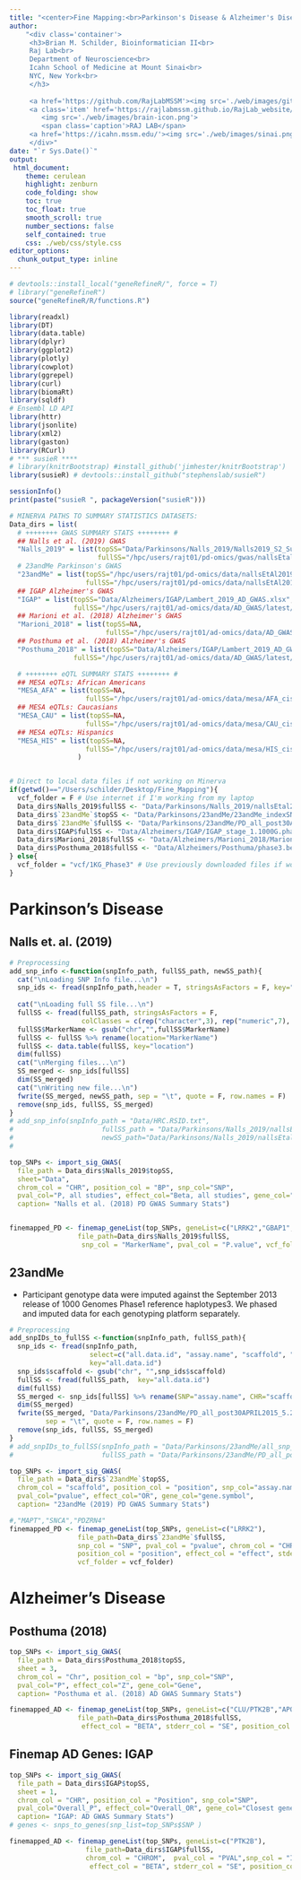 ```yaml
---
title: "<center>Fine Mapping:<br>Parkinson's Disease & Alzheimer's Disease</center>" 
author: 
    "<div class='container'>
     <h3>Brian M. Schilder, Bioinformatician II<br>
     Raj Lab<br>
     Department of Neuroscience<br>
     Icahn School of Medicine at Mount Sinai<br>
     NYC, New York<br>
     </h3> 
     
     <a href='https://github.com/RajLabMSSM'><img src='./web/images/github.png'></a> 
     <a class='item' href='https://rajlabmssm.github.io/RajLab_website/'>
        <img src='./web/images/brain-icon.png'>
        <span class='caption'>RAJ LAB</span>
     <a href='https://icahn.mssm.edu/'><img src='./web/images/sinai.png'></a>
     </div>"
date: "`r Sys.Date()`"
output:
 html_document:
    theme: cerulean
    highlight: zenburn
    code_folding: show
    toc: true
    toc_float: true
    smooth_scroll: true
    number_sections: false
    self_contained: true
    css: ./web/css/style.css
editor_options: 
  chunk_output_type: inline
--- 
```


```r
# devtools::install_local("geneRefineR/", force = T)
# library("geneRefineR") 
source("geneRefineR/R/functions.R") 

library(readxl)
library(DT)
library(data.table)
library(dplyr)
library(ggplot2)
library(plotly)
library(cowplot)
library(ggrepel)
library(curl)
library(biomaRt)
library(sqldf)
# Ensembl LD API
library(httr)
library(jsonlite)
library(xml2)
library(gaston)
library(RCurl)
# *** susieR ****
# library(knitrBootstrap) #install_github('jimhester/knitrBootstrap')
library(susieR) # devtools::install_github("stephenslab/susieR")

sessionInfo()
print(paste("susieR ", packageVersion("susieR"))) 

# MINERVA PATHS TO SUMMARY STATISTICS DATASETS: 
Data_dirs = list(
  # ++++++++ GWAS SUMMARY STATS ++++++++ #
  ## Nalls et al. (2019) GWAS
  "Nalls_2019" = list(topSS="Data/Parkinsons/Nalls_2019/Nalls2019_S2_SummaryStats.xlsx",
                      fullSS="/hpc/users/rajt01/pd-omics/gwas/nallsEtal2019_no23andMe.tab.txt"),
  # 23andMe Parkinson's GWAS
  "23andMe" = list(topSS="/hpc/users/rajt01/pd-omics/data/nallsEtAl2019/23andme/23andMe_indexSNPs.xlsx",
                   fullSS="/hpc/users/rajt01/pd-omics/data/nallsEtAl2019/23andme/PD_all_post30APRIL2015_5.2_extended.txt"),
  ## IGAP Alzheimer's GWAS
  "IGAP" = list(topSS="Data/Alzheimers/IGAP/Lambert_2019_AD_GWAS.xlsx",
                fullSS="/hpc/users/rajt01/ad-omics/data/AD_GWAS/latest/IGAP_stage_1.1000G.phase3.20130502.tsv"),
  ## Marioni et al. (2018) Alzheimer's GWAS
  "Marioni_2018" = list(topSS=NA,
                        fullSS="/hpc/users/rajt01/ad-omics/data/AD_GWAS/latest/Marioni2018.4_UK_Biobank_IGAP_17May2018.1000G.phase3.20130502.tsv"),
  ## Posthuma et al. (2018) Alzheimer's GWAS
  "Posthuma_2018" = list(topSS="Data/Alzheimers/IGAP/Lambert_2019_AD_GWAS.xlsx",
                fullSS="/hpc/users/rajt01/ad-omics/data/AD_GWAS/latest/IGAP_stage_1.1000G.phase3.20130502.tsv"),

  # ++++++++ eQTL SUMMARY STATS ++++++++ #
  ## MESA eQTLs: African Americans
  "MESA_AFA" = list(topSS=NA,
                   fullSS="/hpc/users/rajt01/ad-omics/data/mesa/AFA_cis_eqtl_summary_statistics.txt"),
  ## MESA eQTLs: Caucasians
  "MESA_CAU" = list(topSS=NA,
                   fullSS="/hpc/users/rajt01/ad-omics/data/mesa/CAU_cis_eqtl_summary_statistics.txt.gz"),
  ## MESA eQTLs: Hispanics
  "MESA_HIS" = list(topSS=NA,
                   fullSS="/hpc/users/rajt01/ad-omics/data/mesa/HIS_cis_eqtl_summary_statistics.txt.gz") 
                 )


# Direct to local data files if not working on Minerva
if(getwd()=="/Users/schilder/Desktop/Fine_Mapping"){
  vcf_folder = F # Use internet if I'm working from my laptop
  Data_dirs$Nalls_2019$fullSS <- "Data/Parkinsons/Nalls_2019/nallsEtal2019_no23andMe.tab.txt"
  Data_dirs$`23andMe`$topSS <- "Data/Parkinsons/23andMe/23andMe_indexSNPs.xlsx"
  Data_dirs$`23andMe`$fullSS <- "Data/Parkinsons/23andMe/PD_all_post30APRIL2015_5.2_extended.txt"
  Data_dirs$IGAP$fullSS <- "Data/Alzheimers/IGAP/IGAP_stage_1.1000G.phase3.20130502.tsv"
  Data_dirs$Marioni_2018$fullSS <- "Data/Alzheimers/Marioni_2018/Marioni2018.4_UK_Biobank_IGAP_17May2018.1000G.phase3.20130502.tsv"
  Data_dirs$Posthuma_2018$fullSS <- "Data/Alzheimers/Posthuma/phase3.beta.se.hrc.txt"
} else{
  vcf_folder = "vcf/1KG_Phase3" # Use previously downloaded files if working on Minerva node
} 
```
 
# Parkinson's Disease

## Nalls et. al. (2019) {.tabset .tabset-fade .tabset-pills}

```r
# Preprocessing  
add_snp_info <-function(snpInfo_path, fullSS_path, newSS_path){   
  cat("\nLoading SNP Info file...\n")
  snp_ids <- fread(snpInfo_path,header = T, stringsAsFactors = F, key="location", colClasses = rep("character",2))  
 
  cat("\nLoading full SS file...\n")
  fullSS <- fread(fullSS_path, stringsAsFactors = F,
                  colClasses = c(rep("character",3), rep("numeric",7), "character", rep("numeric",4)))
  fullSS$MarkerName <- gsub("chr","",fullSS$MarkerName)
  fullSS <- fullSS %>% rename(location="MarkerName")
  fullSS <- data.table(fullSS, key="location") 
  dim(fullSS)
  cat("\nMerging files...\n")
  SS_merged <- snp_ids[fullSS] 
  dim(SS_merged)
  cat("\nWriting new file...\n")
  fwrite(SS_merged, newSS_path, sep = "\t", quote = F, row.names = F)
  remove(snp_ids, fullSS, SS_merged)  
} 
# add_snp_info(snpInfo_path = "Data/HRC.RSID.txt",
#                      fullSS_path = "Data/Parkinsons/Nalls_2019/nallsEtal2019_no23andMe.tab.txt",
#                      newSS_path="Data/Parkinsons/Nalls_2019/nallsEtal2019_no23andMe_extended.txt")
# 

top_SNPs <- import_sig_GWAS(
  file_path = Data_dirs$Nalls_2019$topSS,
  sheet="Data",
  chrom_col = "CHR", position_col = "BP", snp_col="SNP",
  pval_col="P, all studies", effect_col="Beta, all studies", gene_col="Nearest Gene",
  caption= "Nalls et al. (2018) PD GWAS Summary Stats")


finemapped_PD <- finemap_geneList(top_SNPs, geneList=c("LRRK2","GBAP1","SNCA","VPS13C","GCH1"),
                 file_path=Data_dirs$Nalls_2019$fullSS,
                  snp_col = "MarkerName", pval_col = "P.value", vcf_folder = vcf_folder)
```

## 23andMe {.tabset .tabset-fade .tabset-pills}

* Participant genotype data were imputed against the September 2013 release of 1000 Genomes Phase1 reference haplotypes3. We phased and imputed data for each genotyping platform separately.
```r
# Preprocessing  
add_snpIDs_to_fullSS <-function(snpInfo_path, fullSS_path){ 
  snp_ids <- fread(snpInfo_path, 
                    select=c("all.data.id", "assay.name", "scaffold", "position"),
                    key="all.data.id")
  snp_ids$scaffold <- gsub("chr", "",snp_ids$scaffold)
  fullSS <- fread(fullSS_path,  key="all.data.id")
  dim(fullSS)
  SS_merged <- snp_ids[fullSS] %>% rename(SNP="assay.name", CHR="scaffold")
  dim(SS_merged)
  fwrite(SS_merged, "Data/Parkinsons/23andMe/PD_all_post30APRIL2015_5.2_extended.txt",
         sep = "\t", quote = F, row.names = F)
  remove(snp_ids, fullSS, SS_merged)  
}
# add_snpIDs_to_fullSS(snpInfo_path = "Data/Parkinsons/23andMe/all_snp_info-5.2.txt",
#                      fullSS_path = "Data/Parkinsons/23andMe/PD_all_post30APRIL2015_5.2.dat")

top_SNPs <- import_sig_GWAS(
  file_path = Data_dirs$`23andMe`$topSS, 
  chrom_col = "scaffold", position_col = "position", snp_col="assay.name",
  pval_col="pvalue", effect_col="OR", gene_col="gene.symbol",
  caption= "23andMe (2019) PD GWAS Summary Stats")

#,"MAPT","SNCA","PDZRN4"
finemapped_PD <- finemap_geneList(top_SNPs, geneList=c("LRRK2"),
                 file_path=Data_dirs$`23andMe`$fullSS,
                 snp_col = "SNP", pval_col = "pvalue", chrom_col = "CHR",
                 position_col = "position", effect_col = "effect", stderr_col = "stderr",
                 vcf_folder = vcf_folder)  
```


# Alzheimer's Disease

## Posthuma (2018) {.tabset .tabset-fade .tabset-pills}

```r
top_SNPs <- import_sig_GWAS(
  file_path = Data_dirs$Posthuma_2018$topSS,
  sheet = 3,
  chrom_col = "Chr", position_col = "bp", snp_col="SNP",
  pval_col="P", effect_col="Z", gene_col="Gene",
  caption= "Posthuma et al. (2018) AD GWAS Summary Stats")

finemapped_AD <- finemap_geneList(top_SNPs, geneList=c("CLU/PTK2B","APOE"),
                 file_path=Data_dirs$Posthuma_2018$fullSS,
                  effect_col = "BETA", stderr_col = "SE", position_col = "BP", vcf_folder = vcf_folder)
```

## Finemap AD Genes: IGAP {.tabset .tabset-fade .tabset-pills}

```r
top_SNPs <- import_sig_GWAS(
  file_path = Data_dirs$IGAP$topSS,
  sheet = 1,
  chrom_col = "CHR", position_col = "Position", snp_col="SNP",
  pval_col="Overall_P", effect_col="Overall_OR", gene_col="Closest gene",
  caption= "IGAP: AD GWAS Summary Stats")
# genes <- snps_to_genes(snp_list=top_SNPs$SNP )

finemapped_AD <- finemap_geneList(top_SNPs, geneList=c("PTK2B"), 
                   file_path=Data_dirs$IGAP$fullSS,
                   chrom_col = "CHROM",  pval_col = "PVAL",snp_col = "ID",
                    effect_col = "BETA", stderr_col = "SE", position_col = "POS", vcf_folder = vcf_folder)
```



